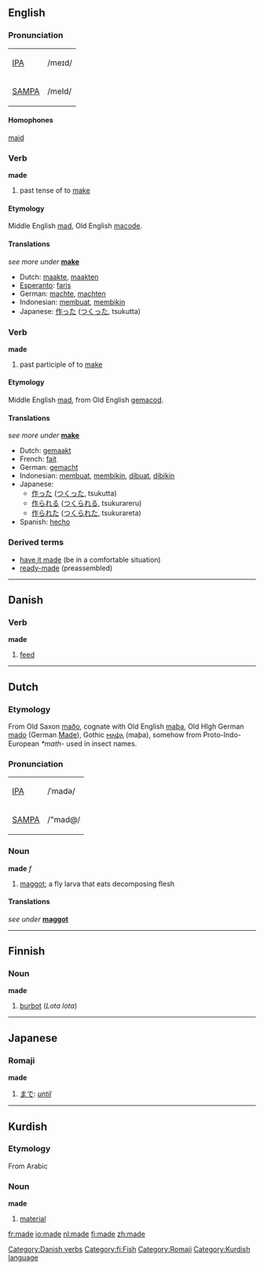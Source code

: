 {{see|Made}}
==English==

{{rank|A|should|can|82|made|did|such|great}}

=== Pronunciation ===
{| border=1 cellpadding=5
| [[w:IPA|IPA]] || /meɪd/
|-
| [[w:SAMPA|SAMPA]] || /meId/
|}

==== Homophones ====
[[maid]]

===Verb===
'''made'''
# past tense of to [[make]]

====Etymology====
Middle English [[mad]], Old English [[macode]].

==== Translations ====
''see more under'' '''[[make]]'''
*Dutch: [[maakte]], [[maakten]]
*[[Esperanto]]: [[faris]]
*German: [[machte]], [[machten]]
*Indonesian: [[buat|membuat]], [[bikin|membikin]]
*Japanese: [[作った]] ([[つくった]], tsukutta)

=== Verb ===
'''made'''
# past participle of to [[make]]

====Etymology====
Middle English [[mad]], from Old English [[gemacod]].


==== Translations ====
''see more under'' '''[[make]]'''
*Dutch: [[gemaakt]]
*French: [[fait]]
*German: [[gemacht]]
*Indonesian: [[buat|membuat]], [[bikin|membikin]], [[buat|dibuat]], [[bikin|dibikin]]
*Japanese: 
** [[作った]] ([[つくった]], tsukutta)
** [[作られる]] ([[つくられる]], tsukurareru)
** [[作られた]] ([[つくられた]], tsukurareta)
*Spanish: [[hecho]]

===Derived terms===
*[[have it made]] (be in a comfortable situation)
*[[ready-made]] (preassembled)

----

==Danish==

=== Verb ===
'''made'''

#[[feed]]

[[Category:Danish verbs]]

----

==Dutch==
===Etymology===
From Old Saxon [[maðo]], cognate with Old English [[maþa]], Old HIgh German [[mado]] (German [[Made]]), Gothic [[𐌼𐌰𐌸𐌰]] (maþa), 
somehow from Proto-Indo-European ''*math-'' used in insect names.

=== Pronunciation ===
{| border=1 cellpadding=5
| [[w:IPA|IPA]] || /ˈmadə/
|-
| [[w:SAMPA|SAMPA]] || /"mad@/
|}

===Noun===
'''made''' ''f''

# [[maggot]]; a fly larva that eats decomposing flesh

====Translations====
''see under'' '''[[maggot]]'''

----

==Finnish==

===Noun===
'''made'''

# [[burbot]] (''Lota lota'')

[[Category:fi:Fish]]

----

== Japanese ==
=== Romaji ===
'''made''' 

# [[まで]]: ''[[until]]''

[[Category:Romaji]]

----

==Kurdish==
===Etymology===
From Arabic
===Noun===
'''made'''

#[[material]]

[[Category:Kurdish language]]

[[fr:made]]
[[io:made]]
[[nl:made]]
[[fi:made]]
[[zh:made]]